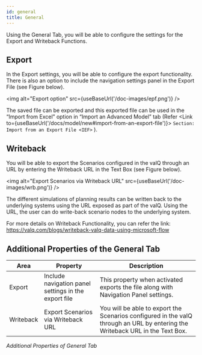 ```yaml
---
id: general
title: General
---
```


Using the General Tab, you will be able to configure the settings for
the Export and Writeback Functions.
## Export
In the Export settings, you will be able to configure the export
functionality. There is also an option to include the navigation
settings panel in the Export File (see Figure below).

<img alt="Export option" src={useBaseUrl('/doc-images/epf.png')} />

The saved file can be exported and this exported file can be used in the
“Import from Excel” option in “Import an Advanced Model” tab (Refer <Link to={useBaseUrl('/docs/model/new#import-from-an-export-file')}> `Section: Import from an Export File <IEF>`  </Link>).

## Writeback

You will be able to export the Scenarios configured in the valQ through
an URL by entering the Writeback URL in the Text Box (see Figure below).

<img alt="Export Scenarios via Writeback URL" src={useBaseUrl('/doc-images/wrb.png')} />

The different simulations of planning results can be written back to the
underlying systems using the URL exposed as part of the valQ. Using the
URL, the user can do write-back scenario nodes to the underlying system.

For more details on Writeback Functionality, you can refer the link:
<https://valq.com/blogs/writeback-valq-data-using-microsoft-flow>

## Additional Properties of the General Tab

| Area                 | Property                                             | Description                                                                                                                       |
| -------------------- | ---------------------------------------------------- | --------------------------------------------------------------------------------------------------------------------------------- |
| Export               | Include navigation panel settings in the export file | This property when activated exports the file along with Navigation Panel settings.                                               |
| Writeback            | Export Scenarios via Writeback URL                   | You will be able to export the Scenarios configured in the valQ through an URL by entering the Writeback URL in the Text Box.     |

*Additional Properties of General Tab*
